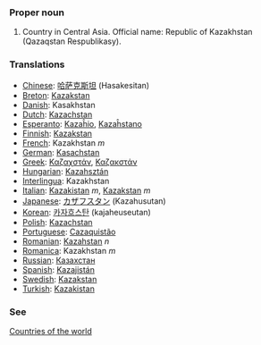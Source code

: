 ===Proper noun===

# Country in Central Asia. Official name: Republic of Kazakhstan (Qazaqstan Respublikasy).
===Translations===
*[[Chinese]]: [[哈萨克斯坦]] (Hasakesitan)
*[[Breton]]: [[Kazakstan]]
*[[Danish]]: Kasakhstan
*[[Dutch]]: [[Kazachstan]]
*[[Esperanto]]: [[Kazaĥio]], [[Kazaĥstano]]
*[[Finnish]]: [[Kazakstan]]
*[[French]]: Kazakhstan ''m''
*[[German]]: [[Kasachstan]]
*[[Greek]]: [[Καζαχστάν]], [[Καζακστάν]]
*[[Hungarian]]: [[Kazahsztán]]
*[[Interlingua]]: Kazakhstan
*[[Italian]]: [[Kazakistan]] ''m'', [[Kazakstan]] ''m''
*[[Japanese]]: [[カザフスタン]] (Kazahusutan)
*[[Korean]]: [[카자흐스탄]] (kajaheuseutan)
*[[Polish]]: [[Kazachstan]]
*[[Portuguese]]: [[Cazaquistão]]
*[[Romanian]]: [[Kazahstan]] ''n''
*[[Romanica]]: Kazakhstan ''m''
*[[Russian]]: [[Казахстан]]
*[[Spanish]]: [[Kazajistán]]
*[[Swedish]]: [[Kazakstan]]
*[[Turkish]]: [[Kazakistan]]

===See===
[[Countries of the world]]